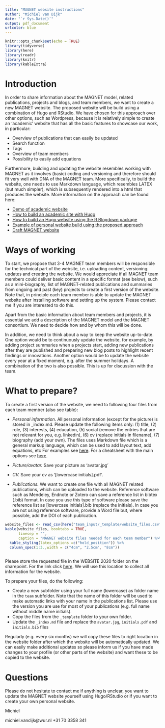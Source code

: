 ```yaml
---
title: "MAGNET website instructions"
author: "Michiel van Dijk"
date: "`r Sys.Date()`"
output: pdf_document
urlcolor: blue
---
```


```r
knitr::opts_chunk$set(echo = TRUE)
library(tidyverse)
library(here)
library(readr)
library(knitr)
library(kableExtra)
```

# Introduction

In order to share information about the MAGNET model, related publications, projects and blogs, and team members, we want to create a new MAGNET website. The proposed website will be build using a combination of Hugo and RStudio. We have chosen for this approach over other options, such as Wordpress, because it is relatively simple to create an 'academic' website that has all the basic features to showcase our work, in particular:

- Overview of publications that can easily be updated
- Search function
- Tags
- Overview of team members
- Possibility to easily add equations

Furthermore, building and updating the website resembles working with MAGNET as it involves (basic) coding and versioning and therefore should fit very well with DNA of the MAGNET team. More specifically, to build the website, one needs to use Markdown language, which resembles LATEX (but much simpler), which is subsequently rendered into a html that produces the website. More information on the approach can be found here:

- [Demo of academic website](https://themes.gohugo.io/theme/academic/)
- [How to build an academic site with Hugo](https://wowchemy.com/)
- [How to build an Hugo website using the R Blogdown package](https://bookdown.org/yihui/blogdown/)
- [Example of personal website build using the proposed approach](https://www.michielvandijk.org/)
- [Draft MAGNET website](https://magnet-model.netlify.app/)


# Ways of working

To start, we propose that 3-4 MAGNET team members will be responsible for the technical part of the website, i.e. uploading content, versioning updates and creating the website. We would appreciate if all MAGNET team members could deliver basic content in a specific format (see below), such as a mini-biography, list of MAGNET-related publications and summaries from ongoing and past (key) projects to create a first version of the website. Note that, in principle each team member is able to update the MAGNET website after installing software and setting up the system. Please contact me if you are interested to do this.

Apart from the basic information about team members and projects, it is essential we add a description of the MAGNET model and the MAGNET consortium. We need to decide how and by whom this will be done.  

In addition, we need to think about a way to keep the website up-to-date. One option would be to continuously update the website, for example, by adding project summaries when a projects start, adding new publications after they are published and preparing new blog posts to highlight recent findings or innovations. Another option would be to update the website every year at a fixed moment, e.g. after the summer holidays. A combination of the two is also possible. This is up for discussion with the team.


# What to prepare?

To create a first version of the website, we need to following four files from each team member (also see table):

- *Personal information.* All personal information (except for the picture) is stored in _index.md. Please update the following items only: (1) title, (2) role, (3) interests, (4) education, (5) social (remove the entries that are not relevant for you, e.g. linkedin), (6) cv (replace initials in filename), (7) biography (add your own). The files uses Markdown file which is a general markup language, which can be used to add layout text, add equations, etc For examples see [here](https://themes.gohugo.io//theme/academic/post/writing-technical-content/). For a cheatsheet with the main options see [here](https://github.com/adam-p/markdown-here/wiki/Markdown-Cheatsheet).

- *Picture/avatar.* Save your picture as 'avatar.jpg'

- *CV.* Save your cv as '[lowercase initials].pdf'.

- *Publications.* We want to create one file with all MAGNET related publications, which can be uploaded to the website. Reference software such as Mendeley, Endnote or Zotero can save a reference list in bibtex (.bib) format. In case you use this type of software please save the reference list as [lowercase initials].bib (replace the initials). In case you are not using reference software, provide a Word file but, where possible, add the DOI of each publication. 

```r
website_files <- read_csv(here("team_input/_template/website_files.csv"))
kable(website_files, booktabs = TRUE, 
      linesep = "", 
      caption = "MAGNET website files needed for each team member") %>%
  kable_styling(latex_options =c("hold_position")) %>%
  column_spec(1:3.,width = c("4cm", "2.5cm", "8cm"))
  
```

Please store the requested file in the WEBSITE 2020 folder on the sharepoint. For the link click [here](https://sharepoint.wur.nl/sites/MAGNET/_layouts/15/start.aspx#/SitePages/Home.aspx?RootFolder=%2Fsites%2FMAGNET%2FShared%20Documents%2FWEBSITE%202020&FolderCTID=0x012000EA99BD9A9D6F634DA6A91C2575D3647C&View=%7B90D00A8E%2D9A44%2D4ABA%2DA606%2DF810D4BB1007%7D). We will use this location to collect all information for the website.  

To prepare your files, do the following:

- Create a new subfolder using your full name (lowercase) as folder name in the `team` subfolder. Note that the name of this folder will be used to make automatic links with your name in the publications list. Please use the version you are use for most of your publications (e.g. full name without middle name initials).
- Copy the files from the `_template` folder to your own folder.
- Update the `_index.md` file and replace the `avatar.jpg`, `initials.pdf` and `initials.bib` files

Regularly (e.g. every six months) we will copy these files to right location in the website folder after which the website will be automatically updated. We can easily make additional updates so please inform us if you have made changes to your profile (or other parts of the website) and want these to be copied to the website. 


# Questions

Please do not hesitate to contact me if anything is unclear, you want to update the MAGNET website yourself using Hugo/RStudio or if you want to create your own personal website.

Michiel

michiel.vandijk@wur.nl
+31 70 3358 341




